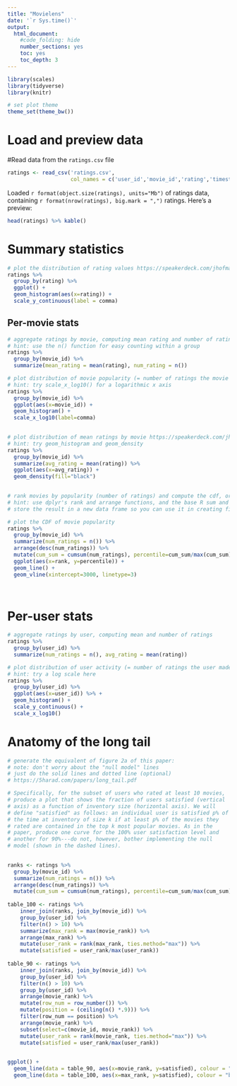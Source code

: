 ---
title: "Movielens"
date: '`r Sys.time()`'
output:
  html_document:
    #code_folding: hide
    number_sections: yes
    toc: yes
    toc_depth: 3
---

```{r setup, include=FALSE}
library(scales)
library(tidyverse)
library(knitr)

# set plot theme
theme_set(theme_bw())
```

# Load and preview data

#Read data from the `ratings.csv` file
```{r load-data}
ratings <- read_csv('ratings.csv',
                    col_names = c('user_id','movie_id','rating','timestamp'))
```

Loaded `r format(object.size(ratings), units="Mb")` of ratings data, containing `r format(nrow(ratings), big.mark = ",")` ratings. Here's a preview:
```{r preview-data}
head(ratings) %>% kable()
```

# Summary statistics

```{r dist-ratings}
# plot the distribution of rating values https://speakerdeck.com/jhofman/modeling-social-data-lecture-2-introduction-to-counting?slide=26
ratings %>% 
  group_by(rating) %>% 
  ggplot() +
  geom_histogram(aes(x=rating)) + 
  scale_y_continuous(label = comma)
```

## Per-movie stats

```{r aggregate-by-movie}
# aggregate ratings by movie, computing mean rating and number of ratings
# hint: use the n() function for easy counting within a group
ratings %>%
  group_by(movie_id) %>%
  summarize(mean_rating = mean(rating), num_rating = n())
```

```{r dist-movie-popularity}
# plot distribution of movie popularity (= number of ratings the movie received)
# hint: try scale_x_log10() for a logarithmic x axis
ratings %>%
  group_by(movie_id) %>%
  ggplot(aes(x=movie_id)) + 
  geom_histogram() + 
  scale_x_log10(label=comma)
  
```

```{r dist-mean-ratings-by-movie}
# plot distribution of mean ratings by movie https://speakerdeck.com/jhofman/modeling-social-data-lecture-2-introduction-to-counting?slide=28
# hint: try geom_histogram and geom_density
ratings %>% 
  group_by(movie_id) %>%
  summarize(avg_rating = mean(rating)) %>%
  ggplot(aes(x=avg_rating)) +
  geom_density(fill="black")
  
```

```{r cdf-movie-pop}
# rank movies by popularity (number of ratings) and compute the cdf, or fraction of all views covered by the top-k movies https://speakerdeck.com/jhofman/modeling-social-data-lecture-2-introduction-to-counting?slide=30
# hint: use dplyr's rank and arrange functions, and the base R sum and cumsum functions
# store the result in a new data frame so you can use it in creating figure 2 from the paper below

# plot the CDF of movie popularity
ratings %>%
  group_by(movie_id) %>%
  summarize(num_ratings = n()) %>% 
  arrange(desc(num_ratings)) %>%
  mutate(cum_sum = cumsum(num_ratings), percentile=cum_sum/max(cum_sum), rank = rank(desc(num_ratings))) %>%
  ggplot(aes(x=rank, y=percentile)) + 
  geom_line() + 
  geom_vline(xintercept=3000, linetype=3)
  
  
```


# Per-user stats

```{r aggregate-by-user}
# aggregate ratings by user, computing mean and number of ratings
ratings %>%
  group_by(user_id) %>%
  summarize(num_ratings = n(), avg_rating = mean(rating))
```

```{r dist-user-activity}
# plot distribution of user activity (= number of ratings the user made)
# hint: try a log scale here
ratings %>%
  group_by(user_id) %>%
  ggplot(aes(x=user_id)) %>% +
  geom_histogram() + 
  scale_y_continuous() +
  scale_x_log10()
```

# Anatomy of the long tail

```{r long-tail}
# generate the equivalent of figure 2a of this paper:
# note: don't worry about the "null model" lines
# just do the solid lines and dotted line (optional)
# https://5harad.com/papers/long_tail.pdf

# Specifically, for the subset of users who rated at least 10 movies,
# produce a plot that shows the fraction of users satisfied (vertical
# axis) as a function of inventory size (horizontal axis). We will
# define "satisfied" as follows: an individual user is satisfied p% of
# the time at inventory of size k if at least p% of the movies they
# rated are contained in the top k most popular movies. As in the
# paper, produce one curve for the 100% user satisfaction level and
# another for 90%---do not, however, bother implementing the null
# model (shown in the dashed lines).

    
ranks <- ratings %>%
  group_by(movie_id) %>%
  summarize(num_ratings = n()) %>% 
  arrange(desc(num_ratings)) %>%
  mutate(cum_sum = cumsum(num_ratings), percentile=cum_sum/max(cum_sum), movie_rank = rank(desc(num_ratings)))
 
table_100 <- ratings %>%
    inner_join(ranks, join_by(movie_id)) %>%
    group_by(user_id) %>%
    filter(n() > 10) %>%
    summarize(max_rank = max(movie_rank)) %>%
    arrange(max_rank) %>%
    mutate(user_rank = rank(max_rank, ties.method="max")) %>%
    mutate(satisfied = user_rank/max(user_rank))
 
table_90 <- ratings %>%
    inner_join(ranks, join_by(movie_id)) %>%
    group_by(user_id) %>%
    filter(n() > 10) %>%
    group_by(user_id) %>%
    arrange(movie_rank) %>%
    mutate(row_num = row_number()) %>%
    mutate(position = (ceiling(n() *.9))) %>%
    filter(row_num == position) %>% 
    arrange(movie_rank) %>%
    subset(select=c(movie_id, movie_rank)) %>%
    mutate(user_rank = rank(movie_rank, ties.method="max")) %>%
    mutate(satisfied = user_rank/max(user_rank))

 
ggplot() +
  geom_line(data = table_90, aes(x=movie_rank, y=satisfied), colour = "red") +
  geom_line(data = table_100, aes(x=max_rank, y=satisfied), colour = "blue")
```
